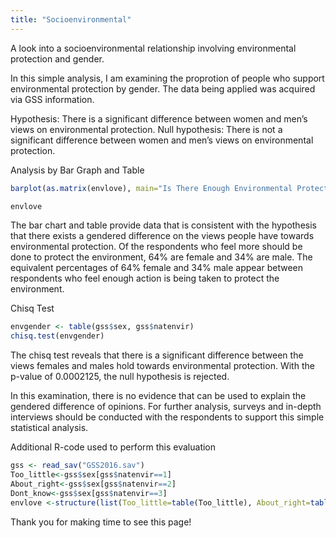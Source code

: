 ```yaml
---
title: "Socioenvironmental"
---
```


A look into a socioenvironmental relationship involving environmental protection and gender.  

In this simple analysis, I am examining the proprotion of people who support environmental protection by gender.  The data being applied was acquired via GSS information.

Hypothesis: There is a significant difference between women and men's views on environmental protection.
Null hypothesis: There is not a significant difference between women and men's views on environmental protection.  

Analysis by Bar Graph and Table
```r
barplot(as.matrix(envlove), main="Is There Enough Environmental Protection", ylab = "Number of Individuals", xlab = "Viewpoint", cex.lab = 1, cex.main = 1.2, beside=TRUE, col = c("cornflowerblue", "cornsilk1"))
```

```r
envlove
```

The bar chart and table provide data that is consistent with the hypothesis that there exists a gendered difference on the views people have towards environmental protection.  Of the respondents who feel more should be done to protect the environment, 64% are female and 34% are male.  The equivalent percentages of 64% female and 34% male appear between respondents who feel enough action is being taken to protect the environment.             

Chisq Test
```r
envgender <- table(gss$sex, gss$natenvir)
chisq.test(envgender)

```

The chisq test reveals that there is a significant difference between the views females and males hold towards environmental protection.  With the p-value of 0.0002125, the null hypothesis is rejected.  

In this examination, there is no evidence that can be used to explain the gendered difference of opinions.  For further analysis, surveys and in-depth interviews should be conducted with the respondents to support this simple statistical analysis.  

Additional R-code used to perform this evaluation
```r
gss <- read_sav("GSS2016.sav")
Too_little<-gss$sex[gss$natenvir==1] 
About_right<-gss$sex[gss$natenvir==2] 
Dont_know<-gss$sex[gss$natenvir==3] 
envlove <-structure(list(Too_little=table(Too_little), About_right=table(About_right), Dont_know=table(Dont_know)), Names=c("Too_little", "About_right", "Too_much"), class="data.frame", row.names=c("Male", "Female"))

```

Thank you for making time to see this page!  
